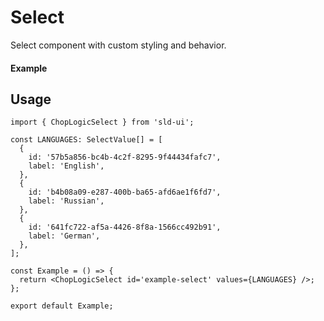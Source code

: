 
<Meta of={Select} title='Select' />

# Select

Select component with custom styling and behavior.

#### Example

<Canvas of={Select.Default} />

## Usage

```tsx
import { ChopLogicSelect } from 'sld-ui';

const LANGUAGES: SelectValue[] = [
  {
    id: '57b5a856-bc4b-4c2f-8295-9f44434fafc7',
    label: 'English',
  },
  {
    id: 'b4b08a09-e287-400b-ba65-afd6ae1f6fd7',
    label: 'Russian',
  },
  {
    id: '641fc722-af5a-4426-8f8a-1566cc492b91',
    label: 'German',
  },
];

const Example = () => {
  return <ChopLogicSelect id='example-select' values={LANGUAGES} />;
};

export default Example;
```
